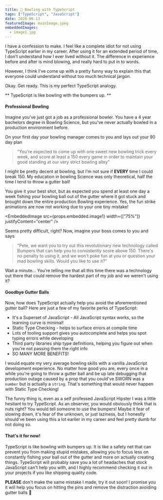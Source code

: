```yaml
---
title: 🎳 Bowling with TypeScript
tags: ["TypeScript", "JavaScript"]
date: 2020-06-13
featuredImage: mainImage.jpeg
embeddedImages:
  - image1.jpg
---
```


I have a confession to make. I feel like a complete idiot for not using TypeScript earlier in my career. After using it for an extended period of time, I don't understand how I ever lived without it. The difference in experience before and after is mind blowing, and really hard to put in to words.

However, I think I've come up with a pretty funny way to explain this that everyone could understand without too much technical jargon.

Okay. Get ready. This is my perfect TypeScript analogy.

** TypeScript is like bowling with the bumpers up. **

#### Professional Bowling

Imagine you've just got a job as a professional bowler. You have a 4 year bachelors degree in Bowling Science, but you've never actually bowled in a production environment before.

On your first day your bowling manager comes to you and lays out your 90 day plan

> "You're expected to come up with one sweet new bowling trick every week, and score at least a 150 every game in order to maintain your good standing at our very strict bowling alley"

I might be pretty decent at bowling, but I'm not sure if **EVERY** time I could break 150. My education in bowling Science was only theoretical, half the time I tend to throw a gutter ball!

You give it your best shot, but as expected you spend at least one day a week fishing your bowling ball out of the gutter where it got stuck and brought down the entire production Bowling experience. Yes, the fun strike animations are now not working due to your one tiny mistake!

<EmbeddedImage
  src={props.embedded.image1}
  width={["75%"]}
  justifyContent="center"
/>

Seems pretty difficult, right? Now, imagine your boss comes to you and says

> "Pete, we want you to try out this revolutionary new technology called Bumpers that can help you to consistently score above 150. There's no penalty to using it, and we won't poke fun at you or question your mad bowling skills. Would you like to use it?"

Wait a minute... You're telling me that all this time there was a technology out there that could remove the hardest part of my job and we weren't using it?

#### Goodbye Gutter Balls

Now, how does TypeScript actually help you avoid the aforementioned gutter ball? Here are just a few of my favorite perks of TypeScript:

- It's a Superset of JavaScript - All JavaScript syntax works, so the learning curve is minimal!
- Static Type Checking - helps to surface errors at compile time
- Lots of tooling support gives you autocomplete and helps you spot typing errors while developing
- Third party libraries ship type definitions, helping you figure out when you're not passing them the right info
- SO MANY MORE BENEFITS!

I would equate my very average bowling skills with a vanilla JavaScript development experience. No matter how good you are, every once in a while you're going to throw a gutter ball and be up late debugging that production outage caused by a prop that you could've SWORN was a `number` but is actually a `string`. That's something that would never happen with Static Type Checking!

The funny thing is, even as a self professed JavaScript Hipster I was a little hesitant to try TypeScript. As an observer, you would obviously think that is nuts right? You would tell someone to use the bumpers! Maybe it fear of slowing down, it's fear of the unknown, or just laziness, but I honestly should've been using this a lot earlier in my career and feel pretty dumb for not doing so.

#### That's it for now!

TypeScript is like bowling with bumpers up. It is like a safety net that can prevent you from making stupid mistakes, allowing you to focus less on constantly fishing your ball out of the gutter and more on actually creating things. TypeScript will probably save you a lot of headaches that stock JavaScript can't help you with, and I highly recommend checking it out in your projects if you like shipping quality code.

**PLEASE** don't make the same mistake I made, try it out soon! I promise you it will help you focus on hitting the pins and remove the distraction avoiding gutter balls 🎳
